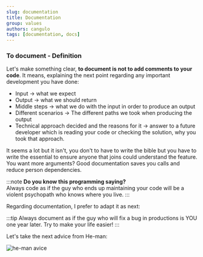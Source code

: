 ```yaml
---
slug: documentation
title: Documentation
group: values
authors: cangulo
tags: [documentation, docs]
---
```



<!--truncate-->

### To document - Definition

Let's make something clear, **to document is not to add comments to your code**. It means, explaining the next point regarding any important development you have done:

* Input -> what we expect
* Output -> what we should return
* Middle steps -> what we do with the input in order to produce an output
* Different scenarios -> The different paths we took when producing the output
* Technical approach decided and the reasons for it -> answer to a future developer which is reading your code or checking the solution, why you took that approach.

It seems a lot but it isn't, you don't to have to write the bible but you have to write the essential to ensure anyone that joins could understand the feature. You want more arguments? Good documentation saves you calls and reduce person dependencies.

:::note **Do you know this programming saying?**  
Always code as if the guy who ends up maintaining your code will be a violent psychopath who knows where you live.
:::

Regarding documentation, I prefer to adapt it as next:

:::tip 
Always document as if the guy who will fix a bug in productions is YOU one year later. Try to make your life easier!
:::

Let's take the next advice from He-man:

![he-man avice](./resources/he-man-advice.jpg)



<AboutMe/>

<ShareDocusaurus 
  preSlug={frontMatter.group}
  slug={frontMatter.slug} 
  title={frontMatter.title}
  tags={frontMatter.tags} />